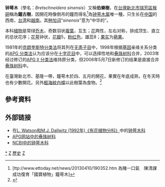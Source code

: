 {{Speciesbox
| taxon = Bretschneidera sinensis
| image = Bretschneidera sinensis Hemsl BRETSCHNEIDERACEAE 02.JPG
| status = EN 
| status_system = IUCN2.3
| grandparent_authority =  [[Adolf_Engler|Engl.]] & [[Ernest_Friedrich_Gilg|Gilg]] (1924年)
| binomial_authority = Hemsl., 1905
}}

'''钟萼木'''（學名：''Bretschneidera sinensis''）又稱'''伯樂樹'''，在[[台灣|台灣]][[新北市|新北市]][[瑞芳區|瑞芳區]][[猴硐|猴硐]]稱為'''鐘古樹'''，因開花時像倒吊的鐘而得名<ref>[ttp://www.ettoday.net/news/20130410/190352.htm 為賭一口氣　陳清課成功復育「國寶植物」鐘萼木]</ref>為[[钟萼木属|钟萼木属]]唯一種，只生长在[[中国|中国]]的西南，[[台湾|台湾]]和[[越南|越南]]。其[[种加词|种加词]]“''sinensis''”意为“中华的”。

本科[[植物|植物]]是常绿[[乔木|乔木]]，奇数羽状[[複葉|複葉]]，互生；[[花|花]]两性，左右对称，排成顶生、直立的总状花序；[[花萼|花萼]]钟状，[[花瓣|花瓣]]5，[[粉红色|粉红色]]，雄蕊8；[[果实|果实]]为[[蒴果|蒴果]]。

1981年的[[克朗奎斯特分类法|克朗奎斯特分类法]]将其列在[[无患子目|无患子目]]中，1998年根据[[基因|基因]]亲缘关系分类的[[APG_分类法|APG 分类法]]认为应该分在[[十字花目|十字花目]]中，可以选择性地和[[叠珠树科|叠珠树科]]合并，2003年经过修订的[[APG_II_分类法|APG II 分类法]]维持原分类，但2006年5月7日新修订的结果是直接合并[[叠珠树科|叠珠树科]]中。

在臺灣新北市、基隆一帶，鐘萼木於四、五月的開花，果實在年底成熟，在冬天時也有少數開花。另外[[輕海紋白蝶|輕海紋白蝶]]以此樹葉為食物。<ref>{{Cite web |url=http://news.ltn.com.tw/news/local/paper/455127 |title=〈台北都會〉鐘萼木開花 輕海紋白蝶現蹤 |accessdate=2014-04-18 |archive-date=2014-04-19 |archive-url=https://web.archive.org/web/20140419013746/http://news.ltn.com.tw/news/local/paper/455127 |dead-url=no }}</ref>

==參考資料==
{{reflist}}

==外部链接==
* 在[https://web.archive.org/web/20070103200438/http://delta-intkey.com/angio/ L. Watson和M.J. Dallwitz (1992年)《有花植物分科》]中的[http://delta-intkey.com/angio/www/bretschn.htm  钟萼木科]{{Wayback|url=http://delta-intkey.com/angio/ |date=20070103200438 }}
*[http://www.mobot.org/MOBOT/Research/APWeb/orders/brassicalesweb.htm#Akaniaceae APG网站中的叠珠树科]{{Wayback|url=http://www.mobot.org/MOBOT/Research/APWeb/orders/brassicalesweb.htm#Akaniaceae |date=20070714130709 }}  
*[http://www.ncbi.nlm.nih.gov/Taxonomy/Browser/wwwtax.cgi?lin=s&p=has_linkout&id=25732  NCBI中的钟萼木科]{{Wayback|url=http://www.ncbi.nlm.nih.gov/Taxonomy/Browser/wwwtax.cgi?lin=s&p=has_linkout&id=25732 |date=20190222222352 }}
{{Taxonbar|from=Q986970}}

[[Category:钟萼木科|*]]
[[Category:植物科名|Z]]
[[Category:臺灣珍貴稀有植物|歷史]]
[[Category:1905年描述的植物|Z]]